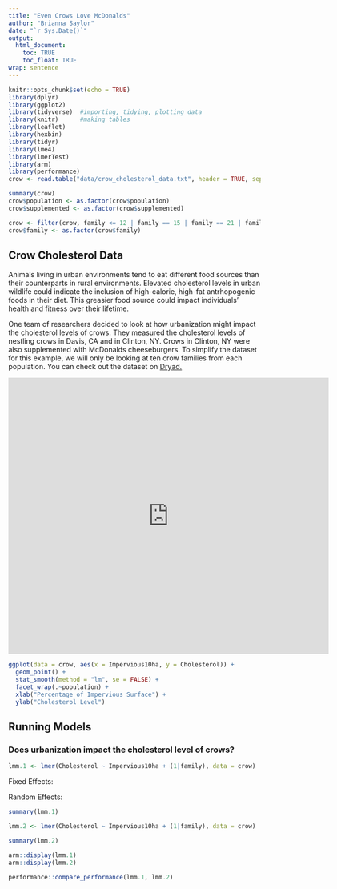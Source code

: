 ```yaml
---
title: "Even Crows Love McDonalds"
author: "Brianna Saylor"
date: "`r Sys.Date()`"
output: 
  html_document:
    toc: TRUE
    toc_float: TRUE
wrap: sentence
---
```


```r
knitr::opts_chunk$set(echo = TRUE)
library(dplyr)
library(ggplot2)
library(tidyverse)  #importing, tidying, plotting data
library(knitr)      #making tables
library(leaflet)
library(hexbin)
library(tidyr)
library(lme4)
library(lmerTest)
library(arm)
library(performance)
crow <- read.table("data/crow_cholesterol_data.txt", header = TRUE, sep = "\t")
```

```r
summary(crow)
crow$population <- as.factor(crow$population)
crow$supplemented <- as.factor(crow$supplemented)
```

```r
crow <- filter(crow, family <= 12 | family == 15 | family == 21 | family == 23 | family == 45 | family == 52 | family == 53 | family == 59 | family == 63 | family == 75)
crow$family <- as.factor(crow$family)
```


## Crow Cholesterol Data

Animals living in urban environments tend to eat different food sources than their counterparts in rural environments. Elevated cholesterol levels in urban wildlife could indicate the inclusion of high-calorie, high-fat antrhopogenic foods in their diet. This greasier food source could impact individuals' health and fitness over their lifetime.  

One team of researchers decided to look at how urbanization might impact the cholesterol levels of crows. They measured the cholesterol levels of nestling crows in Davis, CA and in Clinton, NY. Crows in Clinton, NY were also supplemented with McDonalds cheeseburgers. To simplify the dataset for this example, we will only be looking at ten crow families from each population. You can check out the dataset on [Dryad.](https://datadryad.org/dataset/doi:10.5061/dryad.t7r7899#usage)

<center>
<iframe src="https://macaulaylibrary.org/asset/642291976/embed" height="552" width="640" frameborder="0" allowfullscreen></iframe>
</center>

```r
ggplot(data = crow, aes(x = Impervious10ha, y = Cholesterol)) + 
  geom_point() + 
  stat_smooth(method = "lm", se = FALSE) + 
  facet_wrap(.~population) + 
  xlab("Percentage of Impervious Surface") + 
  ylab("Cholesterol Level")
```

## Running Models 

### Does urbanization impact the cholesterol level of crows? 

```r
lmm.1 <- lmer(Cholesterol ~ Impervious10ha + (1|family), data = crow)
```

Fixed Effects: 

Random Effects: 

```r
summary(lmm.1)
```


```r
lmm.2 <- lmer(Cholesterol ~ Impervious10ha + (1|family), data = crow)
```

```r
summary(lmm.2)
```

```r
arm::display(lmm.1)
arm::display(lmm.2)
```

```r
performance::compare_performance(lmm.1, lmm.2)
```

